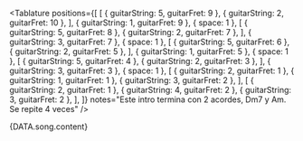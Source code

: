 <Tablature
  positions={[
    [
      { guitarString: 5, guitarFret: 9 },
      { guitarString: 2, guitarFret: 10 },
    ],
    { guitarString: 1, guitarFret: 9 },
    { space: 1 },
    [
      { guitarString: 5, guitarFret: 8 },
      { guitarString: 2, guitarFret: 7 },
    ],
    { guitarString: 3, guitarFret: 7 },
    { space: 1 },
    [
      { guitarString: 5, guitarFret: 6 },
      { guitarString: 2, guitarFret: 5 },
    ],
    { guitarString: 1, guitarFret: 5 },
    { space: 1 },
    [
      { guitarString: 5, guitarFret: 4 },
      { guitarString: 2, guitarFret: 3 },
    ],
    { guitarString: 3, guitarFret: 3 },
    { space: 1 },
    [
      { guitarString: 2, guitarFret: 1 },
      { guitarString: 1, guitarFret: 1 },
      { guitarString: 3, guitarFret: 2 },
    ],
    [
      { guitarString: 2, guitarFret: 1 },
      { guitarString: 4, guitarFret: 2 },
      { guitarString: 3, guitarFret: 2 },
    ],
  ]}
  notes="Este intro termina con 2 acordes, Dm7 y Am. Se repite 4 veces"
/>

<Space size={6} />

<LyricsAndChords chords={DATA.song.chords}>{DATA.song.content}</LyricsAndChords>
